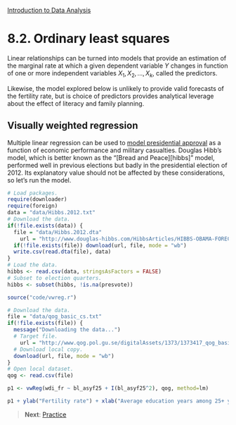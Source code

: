 <style>@import url(style.css);</style>
[Introduction to Data Analysis](index.html "Course index")

# 8.2. Ordinary least squares

[kenworthy]: http://lanekenworthy.net/2008/02/03/bread-peace-and-the-2008-election/

Linear relationships can be turned into models that provide an estimation of the marginal rate at which a given dependent variable $Y$ changes in function of one or more independent variables $X_1, X_2, ..., X_k$, called the predictors. 

Likewise, the model explored below is unlikely to provide valid forecasts of the fertility rate, but is choice of predictors provides analytical leverage about the effect of literacy and family planning.

<!--
Some of the general ideas that emerge at that stage are:

1. The logic of "ordinary least squares" makes visual as well as statistical sense. The visual idea of OLS is that we are trying to find a way to get a straight line that goes through the data points by coming as close to possible to all of them on average.
2. The extended logic behind that is to make all data points on a scatterplot form a horizontal straight line by using a mathematical transformation of the *y*-axis into a function of the *x*-axis. That is basically what a model does from a visual perspective.
3. Finally, the logic of minimizing the distance between the line and the data points implies that the true result of a model is never the model on its own, but the combination of the line and the data points.

So you can see that a lot about statistical modelling can be translated into visual terms without deviating too much from canonical terminology. Let's take a look at R code to run linear regression models. -->

## Visually weighted regression

Multiple linear regression can be used to [model presidential approval][kenworthy] as a function of economic performance and military casualties. Douglas Hibb's model, which is better known as the "[Bread and Peace][hibbs]" model, performed well in previous elections but badly in the presidential election of 2012. Its explanatory value should not be affected by these considerations, so let's run the model.

```r
# Load packages.
require(downloader)
require(foreign)
data = "data/Hibbs.2012.txt"
# Download the data.
if(!file.exists(data)) {
  file = "data/Hibbs.2012.dta"
	url = "http://www.douglas-hibbs.com/HibbsArticles/HIBBS-OBAMA-FORECAST-27July2012-WEBPOST.dta"
  if(!file.exists(file)) download(url, file, mode = "wb")
  write.csv(read.dta(file), data)
}
# Load the data.
hibbs <- read.csv(data, stringsAsFactors = FALSE)
# Subset to election quarters.
hibbs <- subset(hibbs, !is.na(presvote))
```

```r
source("code/vwreg.r")
```

```r
# Download the data.
file = "data/qog_basic_cs.txt"
if(!file.exists(file)) {
  message("Downloading the data...")
  # Target file.
	url = "http://www.qog.pol.gu.se/digitalAssets/1373/1373417_qog_basic_cs_csv_120608.csv"
  # Download local copy.
  download(url, file, mode = "wb")
}
# Open local dataset.
qog <- read.csv(file)

p1 <- vwReg(wdi_fr ~ bl_asyf25 + I(bl_asyf25^2), qog, method=lm)

p1 + ylab("Fertility rate") + xlab("Average education years among 25+ year-old females")
```

> __Next__: [Practice](083_practice.html)
